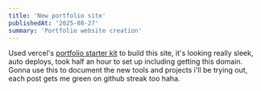 ```yaml
---
title: 'New portfolio site'
publishedAt: '2025-08-27'
summary: 'Portfolio website creation'
---
```


Used vercel's [portfolio starter kit](https://vercel.com/templates/next.js/portfolio-starter-kit) to build this site, it's looking really sleek, auto deploys, took half an hour to set up including getting this domain. Gonna use this to document the new tools and projects i'll be trying out, each post gets me green on github streak too haha.